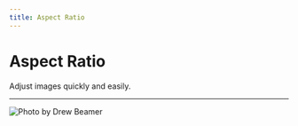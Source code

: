 ```yaml
---
title: Aspect Ratio
---
```


# Aspect Ratio

Adjust images quickly and easily.

---


<div>
  <AspectRatio ratio={16 / 9} className="bg-muted">
    <Image
      src="https://images.unsplash.com/photo-1588345921523-c2dcdb7f1dcd?w=800&dpr=2&q=80"
      alt="Photo by Drew Beamer"
      fill
      className="rounded-md object-cover"
    />
  </AspectRatio>
</div>
